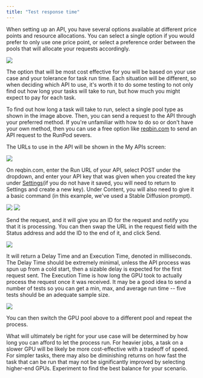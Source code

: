 ```yaml
---
title: "Test response time"
---
```


When setting up an API, you have several options available at different price points and resource allocations. You can select a single option if you would prefer to only use one price point, or select a preference order between the pools that will allocate your requests accordingly.

<Frame caption="">
  <img src="/images/e37411f4-742bf51-image-cff83571196f6b2b13ae24cb5bd7df47.png" />
</Frame>

The option that will be most cost effective for you will be based on your use case and your tolerance for task run time. Each situation will be different, so when deciding which API to use, it's worth it to do some testing to not only find out how long your tasks will take to run, but how much you might expect to pay for each task.

To find out how long a task will take to run, select a single pool type as shown in the image above. Then, you can send a request to the API through your preferred method. If you're unfamiliar with how to do so or don't have your own method, then you can use a free option like [reqbin.com](https://reqbin.com/) to send an API request to the RunPod severs.

The URLs to use in the API will be shown in the My APIs screen:

<Frame caption="">
  <img src="/images/fce8d6bd-0d8dd86-image-8a23d98f45eed07fe6180dad5064f4c9.png" />
</Frame>

On reqbin.com, enter the Run URL of your API, select POST under the dropdown, and enter your API key that was given when you created the key under [Settings](https://www.runpod.io/console/serverless/user/settings)(if you do not have it saved, you will need to return to Settings and create a new key). Under Content, you will also need to give it a basic command (in this example, we've used a Stable Diffusion prompt).

<Frame caption="">
  <img src="/images/d77f3a84-a9b9cf3-image-553445aee2a6def062ebb7a925453aae.png" />
</Frame>

<Frame caption="">
  <img src="/images/8694371e-7744b62-image-3c8c3981552d48e48c54d34527a9abdd.png" />
</Frame>

Send the request, and it will give you an ID for the request and notify you that it is processing. You can then swap the URL in the request field with the Status address and add the ID to the end of it, and click Send.

<Frame caption="">
  <img src="/images/b9250bc0-325f2bc-image-d0464eebb7314399317842515da851f6.png" />
</Frame>

It will return a Delay Time and an Execution Time, denoted in milliseconds. The Delay Time should be extremely minimal, unless the API process was spun up from a cold start, then a sizable delay is expected for the first request sent. The Execution Time is how long the GPU took to actually process the request once it was received. It may be a good idea to send a number of tests so you can get a min, max, and average run time -- five tests should be an adequate sample size.

<Frame caption="">
  <img src="/images/67c35646-1608d44-image-0ae69f46dc677749ae19ba027efd62c4.png" />
</Frame>

You can then switch the GPU pool above to a different pool and repeat the process.

What will ultimately be right for your use case will be determined by how long you can afford to let the process run. For heavier jobs, a task on a slower GPU will be likely be more cost-effective with a tradeoff of speed. For simpler tasks, there may also be diminishing returns on how fast the task that can be run that may not be significantly improved by selecting higher-end GPUs. Experiment to find the best balance for your scenario.
